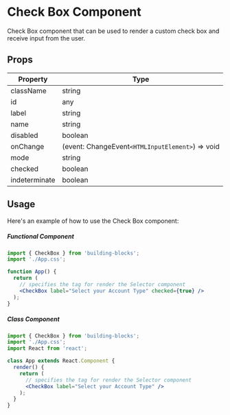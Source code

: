 # Check Box Component

Check Box component that can be used to render a custom check box and receive input from the user.

## Props

| Property      | Type                                             |
| ------------- | ------------------------------------------------ |
| className     | string                                           |
| id            | any                                              |
| label         | string                                           |
| name          | string                                           |
| disabled      | boolean                                          |
| onChange      | (event: ChangeEvent`<HTMLInputElement>`) => void |
| mode          | string                                           |
| checked       | boolean                                          |
| indeterminate | boolean                                          |

## Usage

Here's an example of how to use the Check Box component:

##### Functional Component

```jsx copy filename="App.tsx"
import { CheckBox } from 'building-blocks';
import './App.css';

function App() {
  return (
    // specifies the tag for render the Selector component
    <CheckBox label="Select your Account Type" checked={true} />
  );
}
```

##### Class Component

```jsx copy filename="App.tsx"
import { CheckBox } from 'building-blocks';
import './App.css';
import React from 'react';

class App extends React.Component {
  render() {
    return (
      // specifies the tag for render the Selector component
      <CheckBox label="Select your Account Type" />
    );
  }
}
```
